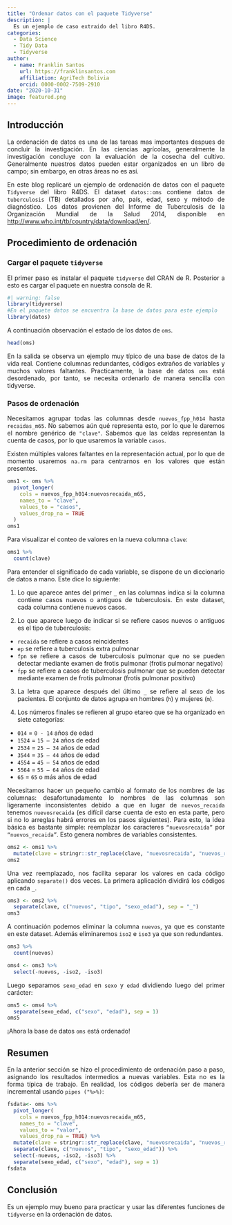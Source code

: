 ```yaml
---
title: "Ordenar datos con el paquete Tidyverse"
description: |
  Es un ejemplo de caso extraido del libro R4DS.
categories:
  - Data Science
  - Tidy Data
  - Tidyverse
author:
  - name: Franklin Santos
    url: https://franklinsantos.com
    affiliation: AgriTech Bolivia
    orcid: 0000-0002-7509-2910
date: "2020-10-31"
image: featured.png
---
```


<style>
body {
text-align: justify}
</style>

## Introducción
La ordenación de datos es una de las tareas mas importantes despues de concluir la investigación. En las ciencias agrícolas, generalmente la investigación concluye con la evaluación de la cosecha del cultivo. Generalmente nuestros datos pueden estar organizados en un libro de campo; sin embargo, en otras áreas no es así.

En este blog replicaré un ejemplo de ordenación de datos con el paquete `Tidyverse` del libro R4DS. El dataset `datos::oms` contiene datos de `tuberculosis` (TB) detallados por año, país, edad, sexo y método de diagnóstico. Los datos provienen del Informe de Tuberculosis de la Organización Mundial de la Salud 2014, disponible en <http://www.who.int/tb/country/data/download/en/>.

## Procedimiento de ordenación
### Cargar el paquete `tidyverse`
El primer paso es instalar el paquete `tidyverse` del CRAN de R. Posterior a esto es cargar el paquete en nuestra consola de R. 

```r
#| warning: false
library(tidyverse)
#En el paquete datos se encuentra la base de datos para este ejemplo
library(datos)
```

A continuación observación el estado de los datos de `oms`.

```r
head(oms)
```

En la salida se observa un ejemplo muy típico de una base de datos de la vida real. Contiene columnas redundantes, códigos extraños de variables y muchos valores faltantes. Practicamente, la base de datos `oms` está desordenado, por tanto, se necesita ordenarlo de manera sencilla con tidyverse.

### Pasos de ordenación
Necesitamos agrupar todas las columnas desde `nuevos_fpp_h014` hasta `recaidas_m65`. No sabemos aún qué representa esto, por lo que le daremos el nombre genérico de `"clave"`. Sabemos que las celdas representan la cuenta de casos, por lo que usaremos la variable `casos`.

Existen múltiples valores faltantes en la representación actual, por lo que de momento usaremos `na.rm` para centrarnos en los valores que están presentes.

```r
oms1 <- oms %>%
  pivot_longer(
    cols = nuevos_fpp_h014:nuevosrecaida_m65, 
    names_to = "clave", 
    values_to = "casos", 
    values_drop_na = TRUE
  )
oms1
```

Para visualizar el conteo de valores en la nueva columna `clave`:

```r
oms1 %>%
  count(clave)
```

Para entender el significado de cada variable, se dispone de un diccionario de datos a mano. Este dice lo siguiente:

(@)    Lo que aparece antes del primer `_` en las columnas indica si la columna contiene casos nuevos o antiguos de tuberculosis. En este dataset, cada columna contiene nuevos casos.

(@)    Lo que aparece luego de indicar si se refiere casos nuevos o antiguos es el tipo de tuberculosis:
  - `recaida` se refiere a casos reincidentes
  - `ep` se refiere a tuberculosis extra pulmonar
  - `fpn` se refiere a casos de tuberculosis pulmonar que no se pueden detectar mediante examen de frotis pulmonar (frotis pulmonar negativo)
  - `fpp` se refiere a casos de tuberculosis pulmonar que se pueden detectar mediante examen de frotis pulmonar (frotis pulmonar positivo)

(@)    La letra que aparece después del último `_` se refiere al sexo de los pacientes. El conjunto de datos agrupa en hombres (`h`) y mujeres (`m`).

(@)    Los números finales se refieren al grupo etareo que se ha organizado en siete categorías:

  * `014` = `0 - 14` años de edad
  * `1524` = `15 – 24` años de edad
  * `2534` = `25 – 34` años de edad
  * `3544` = `35 – 44` años de edad
  * `4554` = `45 – 54` años de edad
  * `5564` = `55 – 64` años de edad
  * `65` = `65` o más años de edad

Necesitamos hacer un pequeño cambio al formato de los nombres de las columnas: desafortunadamente lo nombres de las columnas son ligeramente inconsistentes debido a que en lugar de `nuevos_recaida` tenemos `nuevosrecaida` (es difícil darse cuenta de esto en esta parte, pero si no lo arreglas habrá errores en los pasos siguientes). Para esto, la idea básica es bastante simple: reemplazar los caracteres `“nuevosrecaida”` por `“nuevos_recaida”`. Esto genera nombres de variables consistentes.

```r
oms2 <- oms1 %>%
  mutate(clave = stringr::str_replace(clave, "nuevosrecaida", "nuevos_recaida"))
oms2

```

Una vez reemplazado, nos facilita separar los valores en cada código aplicando `separate()` dos veces. La primera aplicación dividirá los códigos en cada `_`.

```r
oms3 <- oms2 %>%
  separate(clave, c("nuevos", "tipo", "sexo_edad"), sep = "_")
oms3
```

A continuación podemos eliminar la columna `nuevos`, ya que es constante en este dataset. Además eliminaremos `iso2` e `iso3` ya que son redundantes.

```r
oms3 %>%
  count(nuevos)

oms4 <- oms3 %>%
  select(-nuevos, -iso2, -iso3)
```

Luego separamos `sexo_edad` en `sexo` y `edad` dividiendo luego del primer carácter:

```r
oms5 <- oms4 %>%
  separate(sexo_edad, c("sexo", "edad"), sep = 1)
oms5

```

¡Ahora la base de datos `oms` está ordenado!

## Resumen
En la anterior sección se hizo el procedimiento de ordenación paso a paso, asignando los resultados intermedios a nuevas variables. Esta no es la forma típica de trabajo. 
En realidad, los códigos debería ser de manera incremental usando `pipes ("%>%)`:

```r
fsdata<- oms %>%
  pivot_longer(
    cols = nuevos_fpp_h014:nuevosrecaida_m65,
    names_to = "clave", 
    values_to = "valor", 
    values_drop_na = TRUE) %>%
  mutate(clave = stringr::str_replace(clave, "nuevosrecaida", "nuevos_recaida")) %>%
  separate(clave, c("nuevos", "tipo", "sexo_edad")) %>%
  select(-nuevos, -iso2, -iso3) %>%
  separate(sexo_edad, c("sexo", "edad"), sep = 1)
fsdata
```


## Conclusión
Es un ejemplo muy bueno para practicar y usar las diferentes funciones de `tidyverse` en la ordenación de datos.


